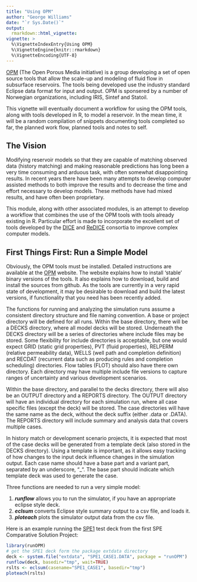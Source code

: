 ```yaml
---
title: "Using OPM"
author: "George Williams"
date: "`r Sys.Date()`"
output:
  rmarkdown::html_vignette:
vignette: >
  %\VignetteIndexEntry{Using OPM}
  %\VignetteEngine{knitr::rmarkdown}
  %\VignetteEncoding{UTF-8}
---
```


[OPM](http://opm-project.org/) (The Open Porous Media initiative) is a group developing a set of open source tools that allow the scale-up and modeling of fluid flow in subsurface reservoirs.  The tools being developed use the industry standard Eclipse data format for input and output.  OPM is sponsered by a number of Norwegian organizations, including IRIS, Sintef and Statoil.

This vignette will eventually document a workflow for using the OPM tools, along with tools developed in R, to model a reservoir.  In the mean time, it will be a random compilation of snippets documenting tools completed so far, the planned work flow, planned tools and notes to self.

## The Vision

Modifying reservoir models so that they are capable of matching observed data (history matching) and making reasonable predictions has long been a very time consuming and arduous task, with often somewhat disappointing results.  In recent years there have been many attempts to develop computer assisted methods to both improve the results and to decrease the time and effort necessary to develop models.  These methods have had mixed results, and have often been proprietary.

This module, along with other associated modules, is an attempt to develop a workflow that combines the use of the OPM tools with tools already existing in R. Particular effort is made to incorporate the excellent set of tools developed by the [DICE](http://dice.emse.fr/) and [ReDICE](http://www.redice-project.org/) consortia to improve complex computer models.

## First Things First:  Run a Simple Model

Obviously, the OPM tools must be installed.  Detailed instructions are available at the [OPM](http://opm-project.org/) website.  The website explains how to install 'stable' binary versions of the tools.  It also explains how to download, build and install the sources from github. As the tools are currently in a very rapid state of development, it may be desirable to download and build the latest versions, if functionality that you need has been recently added. 

The functions for running and analyzing the simulation runs assume a consistent directory structure and file naming convention.  A base or project directory will be defined for all runs.  Within the base directory, there will be a DECKS directory, where all model decks will be stored.  Underneath the DECKS directory will be a series of directories where include files may be stored.  Some flexibility for include directories is acceptable, but one would expect GRID (static grid properties), PVT (fluid properties), RELPERM (relative permeability data), WELLS (well path and completion definition) and RECDAT (recurrent data such as producing rules and completion scheduling) directories.  Flow tables (FLOT) should also have there own directory.  Each directory may have multiple include file versions to capture ranges of uncertainty and various development scenarios.

Within the base directory, and parallel to the decks directory, there will also be an OUTPUT directory and a REPORTS directory.  The OUTPUT directory will have an individual directory for each simulation run, where all case specific files (except the deck) will be stored.  The case directories will have the same name as the deck, without the deck suffix (either .data or .DATA).  The REPORTS directory will include summary and analysis data that covers multiple cases.

In history match or development scenario projects, it is expected that most of the case decks will be generated from a template deck (also stored in the DECKS directory).  Using a template is important, as it allows easy tracking of how changes to the input deck influence changes in the simulation output.  Each case name should have a base part and a variant part, separated by an underscore, "_".  The base part should indicate which template deck was used to generate the case.

Three functions are needed to run a very simple model:

1. ***runflow*** allows you to run the simulator, if you have an appropriate eclipse style deck.
2. ***eclsum*** converts Eclipse style summary output to a csv file, and loads it.
3. ***ploteach*** plots the simulator output data from the csv file.

Here is an example running the [SPE1](http://www.ipt.ntnu.no/~kleppe/pub/SPE-COMPARATIVE/papers/first.pdf) test deck from the first SPE Comparative Solution Project:

```r
library(runOPM)
# get the SPE1 deck form the package extdata directory
deck <- system.file("extdata", "SPE1_CASE1.DATA", package = "runOPM")
runflow(deck, basedir="tmp", wait=TRUE)
rslts <- eclsum(casename="SPE1_CASE1", basedir="tmp")
ploteach(rslts)
```
